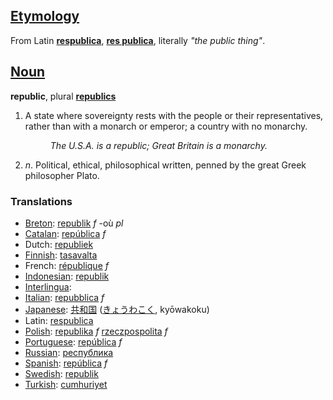 ==[[Etymology]]==
From Latin '''[[respublica]]''', '''[[res publica]]''', literally ''"the public thing"''.

==[[Noun]]==
'''republic''', plural '''[[republics]]'''

#A state where sovereignty rests with the people or their representatives, rather than with a monarch or emperor; a country with no monarchy.
#: ''The U.S.A. is a republic; Great Britain is a monarchy.''
#  ''n''.  Political, ethical, philosophical written, penned by the great Greek philosopher Plato.
===Translations===

*[[Breton]]: [[republik]] ''f'' -où ''pl''
*[[Catalan]]: [[república]] ''f''
*Dutch: [[republiek]] '' ''
*[[Finnish]]: [[tasavalta]]
*French: [[république]] ''f''
*[[Indonesian]]: [[republik]]
*[[Interlingua]]: [[]]
*[[Italian]]: [[repubblica]] ''f''
*[[Japanese]]: [[共和国]] ([[きょうわこく]], kyōwakoku)
*Latin: [[respublica]]
*[[Polish]]: [[republika]] ''f'' [[rzeczpospolita]] ''f''
*[[Portuguese]]: [[república]] ''f''
*[[Russian]]: [[республика]]
*[[Spanish]]: [[república]] ''f''
*[[Swedish]]: [[republik]] '' ''
*[[Turkish]]: [[cumhuriyet]]